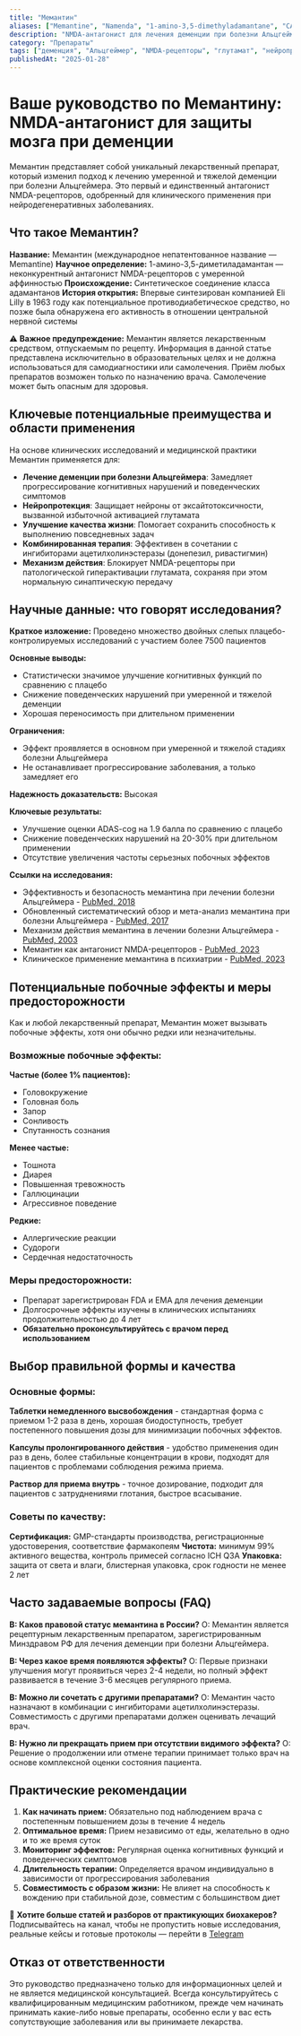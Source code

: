 ```yaml
---
title: "Мемантин"
aliases: ["Memantine", "Namenda", "1-amino-3,5-dimethyladamantane", "CAS 19982-08-2", "Намеда", "Namenda XR"]
description: "NMDA-антагонист для лечения деменции при болезни Альцгеймера, обладающий нейропротективными свойствами"
category: "Препараты"
tags: ["деменция", "Альцгеймер", "NMDA-рецепторы", "глутамат", "нейропротекция", "память", "когнитивные функции"]
publishedAt: "2025-01-28"
---
```


# Ваше руководство по Мемантину: NMDA-антагонист для защиты мозга при деменции

Мемантин представляет собой уникальный лекарственный препарат, который изменил подход к лечению умеренной и тяжелой деменции при болезни Альцгеймера. Это первый и единственный антагонист NMDA-рецепторов, одобренный для клинического применения при нейродегенеративных заболеваниях.

## Что такое Мемантин?

**Название:** Мемантин (международное непатентованное название — Memantine)
**Научное определение:** 1-амино-3,5-диметиладамантан — неконкурентный антагонист NMDA-рецепторов с умеренной аффинностью
**Происхождение:** Синтетическое соединение класса адамантанов
**История открытия:** Впервые синтезирован компанией Eli Lilly в 1963 году как потенциальное противодиабетическое средство, но позже была обнаружена его активность в отношении центральной нервной системы

⚠️ **Важное предупреждение:**
Мемантин является лекарственным средством, отпускаемым по рецепту. Информация в данной статье представлена исключительно в образовательных целях и не должна использоваться для самодиагностики или самолечения. Приём любых препаратов возможен только по назначению врача. Самолечение может быть опасным для здоровья.

## Ключевые потенциальные преимущества и области применения

На основе клинических исследований и медицинской практики Мемантин применяется для:

- **Лечение деменции при болезни Альцгеймера**: Замедляет прогрессирование когнитивных нарушений и поведенческих симптомов
- **Нейропротекция**: Защищает нейроны от эксайтотоксичности, вызванной избыточной активацией глутамата
- **Улучшение качества жизни**: Помогает сохранить способность к выполнению повседневных задач
- **Комбинированная терапия**: Эффективен в сочетании с ингибиторами ацетилхолинэстеразы (донепезил, ривастигмин)
- **Механизм действия**: Блокирует NMDA-рецепторы при патологической гиперактивации глутамата, сохраняя при этом нормальную синаптическую передачу

## Научные данные: что говорят исследования?

**Краткое изложение:** Проведено множество двойных слепых плацебо-контролируемых исследований с участием более 7500 пациентов

**Основные выводы:**
- Статистически значимое улучшение когнитивных функций по сравнению с плацебо
- Снижение поведенческих нарушений при умеренной и тяжелой деменции
- Хорошая переносимость при длительном применении

**Ограничения:**
- Эффект проявляется в основном при умеренной и тяжелой стадиях болезни Альцгеймера
- Не останавливает прогрессирование заболевания, а только замедляет его

**Надежность доказательств:** Высокая

**Ключевые результаты:**
- Улучшение оценки ADAS-cog на 1.9 балла по сравнению с плацебо
- Снижение поведенческих нарушений на 20-30% при длительном применении
- Отсутствие увеличения частоты серьезных побочных эффектов

**Ссылки на исследования:**
- Эффективность и безопасность мемантина при лечении болезни Альцгеймера - [PubMed, 2018](https://pubmed.ncbi.nlm.nih.gov/30222469/)
- Обновленный систематический обзор и мета-анализ мемантина при болезни Альцгеймера - [PubMed, 2017](https://pubmed.ncbi.nlm.nih.gov/28922160/)
- Механизм действия мемантина в лечении болезни Альцгеймера - [PubMed, 2003](https://pubmed.ncbi.nlm.nih.gov/14530799/)
- Мемантин как антагонист NMDA-рецепторов - [PubMed, 2023](https://pubmed.ncbi.nlm.nih.gov/37786758/)
- Клиническое применение мемантина в психиатрии - [PubMed, 2023](https://pubmed.ncbi.nlm.nih.gov/36873917/)

## Потенциальные побочные эффекты и меры предосторожности

Как и любой лекарственный препарат, Мемантин может вызывать побочные эффекты, хотя они обычно редки или незначительны.

### Возможные побочные эффекты:

**Частые (более 1% пациентов):**
- Головокружение
- Головная боль
- Запор
- Сонливость
- Спутанность сознания

**Менее частые:**
- Тошнота
- Диарея
- Повышенная тревожность
- Галлюцинации
- Агрессивное поведение

**Редкие:**
- Аллергические реакции
- Судороги
- Сердечная недостаточность

### Меры предосторожности:

- Препарат зарегистрирован FDA и EMA для лечения деменции
- Долгосрочные эффекты изучены в клинических испытаниях продолжительностью до 4 лет
- **Обязательно проконсультируйтесь с врачом перед использованием**

## Выбор правильной формы и качества

### Основные формы:

**Таблетки немедленного высвобождения** - стандартная форма с приемом 1-2 раза в день, хорошая биодоступность, требует постепенного повышения дозы для минимизации побочных эффектов.

**Капсулы пролонгированного действия** - удобство применения один раз в день, более стабильные концентрации в крови, подходят для пациентов с проблемами соблюдения режима приема.

**Раствор для приема внутрь** - точное дозирование, подходит для пациентов с затруднениями глотания, быстрое всасывание.

### Советы по качеству:

**Сертификация:** GMP-стандарты производства, регистрационные удостоверения, соответствие фармакопеям
**Чистота:** минимум 99% активного вещества, контроль примесей согласно ICH Q3A
**Упаковка:** защита от света и влаги, блистерная упаковка, срок годности не менее 2 лет

## Часто задаваемые вопросы (FAQ)

**В: Каков правовой статус мемантина в России?**
О: Мемантин является рецептурным лекарственным препаратом, зарегистрированным Минздравом РФ для лечения деменции при болезни Альцгеймера.

**В: Через какое время появляются эффекты?**
О: Первые признаки улучшения могут проявиться через 2-4 недели, но полный эффект развивается в течение 3-6 месяцев регулярного приема.

**В: Можно ли сочетать с другими препаратами?**
О: Мемантин часто назначают в комбинации с ингибиторами ацетилхолинэстеразы. Совместимость с другими препаратами должен оценивать лечащий врач.

**В: Нужно ли прекращать прием при отсутствии видимого эффекта?**
О: Решение о продолжении или отмене терапии принимает только врач на основе комплексной оценки состояния пациента.

## Практические рекомендации

1. **Как начинать прием:** Обязательно под наблюдением врача с постепенным повышением дозы в течение 4 недель
2. **Оптимальное время:** Прием независимо от еды, желательно в одно и то же время суток
3. **Мониторинг эффектов:** Регулярная оценка когнитивных функций и поведенческих симптомов
4. **Длительность терапии:** Определяется врачом индивидуально в зависимости от прогрессирования заболевания
5. **Совместимость с образом жизни:** Не влияет на способность к вождению при стабильной дозе, совместим с большинством диет

🧠 **Хотите больше статей и разборов от практикующих биохакеров?**
Подписывайтесь на канал, чтобы не пропустить новые исследования, реальные кейсы и готовые протоколы — перейти в [Telegram](https://t.me/braintmind)

## Отказ от ответственности

Это руководство предназначено только для информационных целей и не является медицинской консультацией. Всегда консультируйтесь с квалифицированным медицинским работником, прежде чем начинать принимать какие-либо новые препараты, особенно если у вас есть сопутствующие заболевания или вы принимаете лекарства.